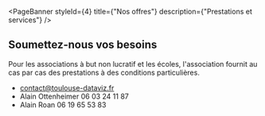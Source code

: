 

<PageBanner 
  styleId={4}
  title={"Nos offres"}
  description={"Prestations et services"}
/>

<Offres />

<section id="two">
<div className="inner">

## Soumettez-nous vos besoins

Pour les associations à but non lucratif et les écoles, l'association fournit au cas par cas des prestations à des conditions particulières. 
- [contact@toulouse-dataviz.fr](mailto:contact@toulouse-dataviz.fr?subject=demande_de_renseignements)
- Alain Ottenheimer  06 03 24 11 87
- Alain Roan 06 19 65 53 83

</div>
</section>


